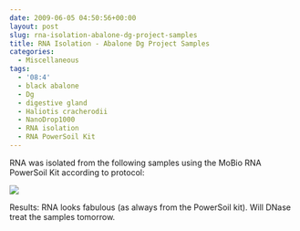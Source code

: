 ```yaml
---
date: 2009-06-05 04:50:56+00:00
layout: post
slug: rna-isolation-abalone-dg-project-samples
title: RNA Isolation - Abalone Dg Project Samples
categories:
  - Miscellaneous
tags:
  - '08:4'
  - black abalone
  - Dg
  - digestive gland
  - Haliotis cracherodii
  - NanoDrop1000
  - RNA isolation
  - RNA PowerSoil Kit
---
```


RNA was isolated from the following samples using the MoBio RNA PowerSoil Kit according to protocol:

![](https://eagle.fish.washington.edu/Arabidopsis/RNA%20Spec%20Readings/20090604%20RNA%20SJW.jpg)

Results: RNA looks fabulous (as always from the PowerSoil kit). Will DNase treat the samples tomorrow.
